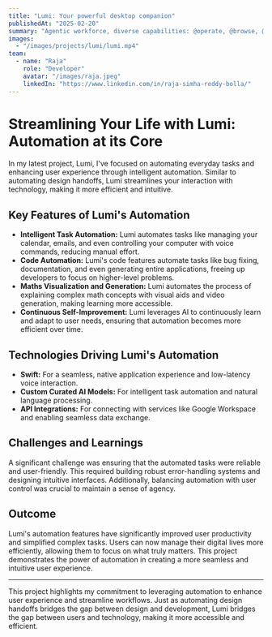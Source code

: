 ```yaml
---
title: "Lumi: Your powerful desktop companion"
publishedAt: "2025-02-20"
summary: "Agentic workforce, diverse capabilities: @operate, @browse, @aidetect, @maths, @tutor, and more"
images:
  - "/images/projects/lumi/lumi.mp4"
team:
  - name: "Raja"
    role: "Developer"
    avatar: "/images/raja.jpeg"
    linkedIn: "https://www.linkedin.com/in/raja-simha-reddy-bolla/"
---
```

# Streamlining Your Life with Lumi: Automation at its Core

In my latest project, Lumi, I've focused on automating everyday tasks and enhancing user experience through intelligent automation. Similar to automating design handoffs, Lumi streamlines your interaction with technology, making it more efficient and intuitive.

## Key Features of Lumi's Automation

-   **Intelligent Task Automation:** Lumi automates tasks like managing your calendar, emails, and even controlling your computer with voice commands, reducing manual effort.
-   **Code Automation:** Lumi's code features automate tasks like bug fixing, documentation, and even generating entire applications, freeing up developers to focus on higher-level problems.
-   **Maths Visualization and Generation:** Lumi automates the process of explaining complex math concepts with visual aids and video generation, making learning more accessible.
-   **Continuous Self-Improvement:** Lumi leverages AI to continuously learn and adapt to user needs, ensuring that automation becomes more efficient over time.

## Technologies Driving Lumi's Automation

-   **Swift:** For a seamless, native application experience and low-latency voice interaction.
-   **Custom Curated AI Models:** For intelligent task automation and natural language processing.
-   **API Integrations:** For connecting with services like Google Workspace and enabling seamless data exchange.

## Challenges and Learnings

A significant challenge was ensuring that the automated tasks were reliable and user-friendly. This required building robust error-handling systems and designing intuitive interfaces. Additionally, balancing automation with user control was crucial to maintain a sense of agency.

## Outcome

Lumi's automation features have significantly improved user productivity and simplified complex tasks. Users can now manage their digital lives more efficiently, allowing them to focus on what truly matters. This project demonstrates the power of automation in creating a more seamless and intuitive user experience.

---

This project highlights my commitment to leveraging automation to enhance user experience and streamline workflows. Just as automating design handoffs bridges the gap between design and development, Lumi bridges the gap between users and technology, making it more accessible and efficient.